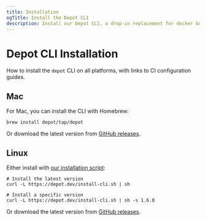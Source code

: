 ```yaml
---
title: Installation
ogTitle: Install the Depot CLI
description: Install our Depot CLI, a drop-in replacement for docker build.
---
```


# Depot CLI Installation

How to install the `depot` CLI on all platforms, with links to CI configuration guides.

## Mac

For Mac, you can install the CLI with Homebrew:

```shell
brew install depot/tap/depot
```

Or download the latest version from [GitHub releases](https://github.com/depot/cli/releases).

## Linux

Either install with [our installation script](https://depot.dev/install-cli.sh):

```shell
# Install the latest version
curl -L https://depot.dev/install-cli.sh | sh

# Install a specific version
curl -L https://depot.dev/install-cli.sh | sh -s 1.6.0
```

Or download the latest version from [GitHub releases](https://github.com/depot/cli/releases).
